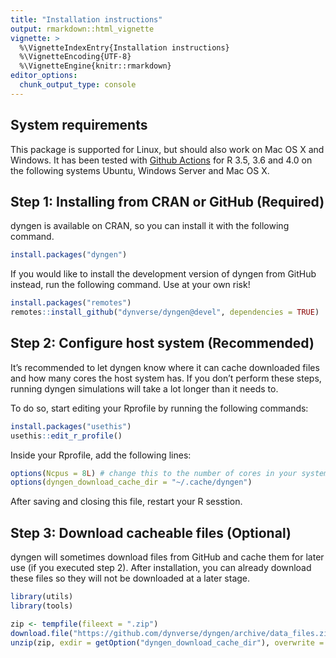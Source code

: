 ```yaml
---
title: "Installation instructions"
output: rmarkdown::html_vignette
vignette: >
  %\VignetteIndexEntry{Installation instructions}
  %\VignetteEncoding{UTF-8}
  %\VignetteEngine{knitr::rmarkdown}
editor_options: 
  chunk_output_type: console
---
```


<!-- github markdown built using 
rmarkdown::render("vignettes/installation.Rmd", output_format = rmarkdown::github_document())
-->


## System requirements
This package is supported for Linux, but should also work on Mac OS X and Windows. It has been tested with [Github Actions](https://github.com/dynverse/dyngen/actions?query=workflow%3AR-CMD-check) for R 3.5, 3.6 and 4.0 on the following systems Ubuntu, Windows Server and Mac OS X.

## Step 1: Installing from CRAN or GitHub (Required)
dyngen is available on CRAN, so you can install it with the following command.
```r
install.packages("dyngen")
```

If you would like to install the development version of dyngen from GitHub instead, run the following command. Use at your own risk!

```r
install.packages("remotes")
remotes::install_github("dynverse/dyngen@devel", dependencies = TRUE)
```

## Step 2: Configure host system (Recommended)
It's recommended to let dyngen know where it can cache downloaded files and how many cores the host system has. 
If you don't perform these steps, running dyngen simulations will take a lot longer than it needs to.

To do so, start editing your Rprofile by running the following commands:

```r
install.packages("usethis")
usethis::edit_r_profile()
```

Inside your Rprofile, add the following lines:
```r
options(Ncpus = 8L) # change this to the number of cores in your system
options(dyngen_download_cache_dir = "~/.cache/dyngen")
```

After saving and closing this file, restart your R sesstion.

## Step 3: Download cacheable files (Optional)

dyngen will sometimes download files from GitHub and cache them for later use (if you executed step 2).
After installation, you can already download these files so they will not be downloaded at a later 
stage.

```r
library(utils)
library(tools)

zip <- tempfile(fileext = ".zip")
download.file("https://github.com/dynverse/dyngen/archive/data_files.zip", zip)
unzip(zip, exdir = getOption("dyngen_download_cache_dir"), overwrite = TRUE)
```